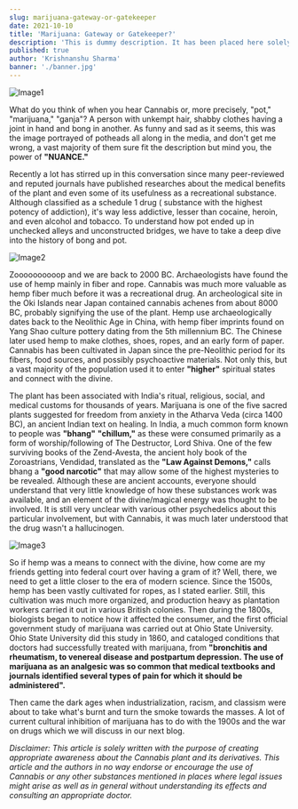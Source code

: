 ```yaml
---
slug: marijuana-gateway-or-gatekeeper
date: 2021-10-10
title: 'Marijuana: Gateway or Gatekeeper?'
description: 'This is dummy description. It has been placed here solely to demonstrate the look and feel of finished, typeset text.'
published: true
author: 'Krishnanshu Sharma'
banner: './banner.jpg'
---
```


![Image1](./image1.jpg)

What do you think of when you hear Cannabis or, more precisely, "pot," "marijuana," "ganja"? A person with unkempt 
hair, shabby clothes having a joint in hand and bong in another. As funny and sad as it seems, this was the image 
portrayed of potheads all along in the media, and don't get me wrong, a vast majority of them sure fit the description 
but mind you, the power of **"NUANCE."**

Recently a lot has stirred up in this conversation since many peer-reviewed and reputed journals have published 
researches about the medical benefits of the plant and even some of its usefulness as a recreational substance. 
Although classified as a schedule 1 drug ( substance with the highest potency of addiction), it's way less addictive, 
lesser than cocaine, heroin, and even alcohol and tobacco. To understand how pot ended up in unchecked alleys and 
unconstructed bridges, we have to take a deep dive into the history of bong and pot.

![Image2](./image2.jpg)

Zoooooooooop and we are back to 2000 BC. Archaeologists have found the use of hemp mainly in fiber and rope. Cannabis 
was much more valuable as hemp fiber much before it was a recreational drug. An archeological site in the Oki Islands 
near Japan contained cannabis achenes from about 8000 BC, probably signifying the use of the plant. Hemp use 
archaeologically dates back to the Neolithic Age in China, with hemp fiber imprints found on Yang Shao culture 
pottery dating from the 5th millennium BC. The Chinese later used hemp to make clothes, shoes, ropes, and an early 
form of paper. Cannabis has been cultivated in Japan since the pre-Neolithic period for its fibers, food sources, 
and possibly psychoactive materials. Not only this, but a vast majority of the population used it to enter **"higher"**
spiritual states and connect with the divine.

The plant has been associated with India's ritual, religious, social, and medical customs for thousands of years. 
Marijuana is one of the five sacred plants suggested for freedom from anxiety in the Atharva Veda (circa 1400 BC), 
an ancient Indian text on healing. In India, a much common form known to people was **"bhang"** **"chillum,"** as these were 
consumed primarily as a form of worship/following of The Destructor, Lord Shiva. One of the few surviving books of the 
Zend-Avesta, the ancient holy book of the Zoroastrians, Vendidad, translated as the **"Law Against Demons,"** calls bhang 
a **"good narcotic"** that may allow some of the highest mysteries to be revealed. Although these are ancient accounts, 
everyone should understand that very little knowledge of how these substances work was available, and an element of 
the divine/magical energy was thought to be involved. It is still very unclear with various other psychedelics about 
this particular involvement, but with Cannabis, it was much later understood that the drug wasn't a hallucinogen.

![Image3](./image3.jpg)

So if hemp was a means to connect with the divine, how come are my friends getting into federal court over having a 
gram of it? Well, there, we need to get a little closer to the era of modern science. Since the 1500s, hemp has been 
vastly cultivated for ropes, as I stated earlier. Still, this cultivation was much more organized, and production heavy 
as plantation workers carried it out in various British colonies. Then during the 1800s, biologists began to notice how 
it affected the consumer, and the first official government study of marijuana was carried out at Ohio State University. 
Ohio State University did this study in 1860, and cataloged conditions that doctors had successfully treated with 
marijuana, from **"bronchitis and rheumatism, to venereal disease and postpartum depression. The use of marijuana as** 
**an analgesic was so common that medical textbooks and journals identified several types of pain for which it should** 
**be administered".**

Then came the dark ages when industrialization, racism, and classism were about to take what's burnt and turn the 
smoke towards the masses. A lot of current cultural inhibition of marijuana has to do with the 1900s and the war on 
drugs which we will discuss in our next blog.

_Disclaimer: This article is solely written with the purpose of creating appropriate awareness about the Cannabis_
_plant and its derivatives. This article and the authors in no way endorse or encourage the use of Cannabis or any_
_other substances mentioned in places where legal issues might arise as well as in general without understanding its_
_effects and consulting an appropriate doctor._
